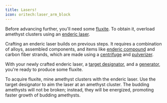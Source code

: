 ```yaml
---
title: Lasers!
icon: oritech:laser_arm_block
---
```


Before advancing further, you'll need some [fluxite](../resources/fluxite). To obtain it, overload amethyst clusters using an [enderic laser](../interaction/enderic_laser).

Crafting an enderic laser builds on previous steps. It requires a combination of alloys, assembled components, and items like [enderic compound](../resources/enderic_compound) and carbon fiber strands, which are made using a [centrifuge](../processing/centrifuge) and [pulverizer](../processing/pulverizer).

With your newly crafted enderic laser, a [target designator](../tools/target_designator), and a [generator](../processing/generators), you're ready to produce some fluxite.

To acquire fluxite, mine amethyst clusters with the enderic laser. Use the target designator to aim the laser at an amethyst cluster. The budding amethysts will not be broken; instead, they will be energized, promoting faster growth of budding amethysts.

<center>
<ModAsset location="oritech:area/fluxite_mining" width={512} />
</center>
